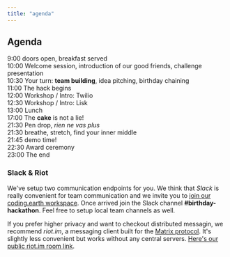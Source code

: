 ```yaml
---
title: "agenda"
---
```


## Agenda

9:00 doors open, breakfast served\
10:00 Welcome session, introduction of our good friends, challenge presentation\
10:30 Your turn: **team building**, idea pitching, birthday chaining\
11:00 The hack begins\
12:00 Workshop / Intro: Twilio\
12:30 Workshop / Intro: Lisk\
13:00 Lunch\
17:00 The **cake** is not a lie!\
21:30 Pen drop, *rien ne vas plus*\
21:30 breathe, stretch, find your inner middle\
21:45 demo time!\
22:30 Award ceremony\
23:00 The end

### Slack & Riot

<Imasch image="imgSlack" height="280px">

We've setup two communication endpoints for you. We think that *Slack* is really convenient for team communication and we invite you to [join our coding.earth workspace](https://join.slack.com/t/coding-earth/shared_invite/enQtOTU3ODMxNzgyODMyLWRlNjYwMWUwYjEyNzBiMDJiYTg0NTdmZWNjZGI5N2ZmN2M0MzhhYzMyMzMwOGUzNjMzZjNiYjcyNWZkMWUxNGM). Once arrived join the Slack channel **#birthday-hackathon**. Feel free to setup local team channels as well.

If you prefer higher privacy and want to checkout distributed messagin, we recommend *riot.im*, a messaging client built for the [Matrix protocol](https://matrix.org/). It's slightly less convenient but works without any central servers. [Here's our public riot.im room link](https://matrix.to/#/!mpdnualYWiXQAbsKQJ:matrix.org?via=matrix.org). 

</Imasch>

